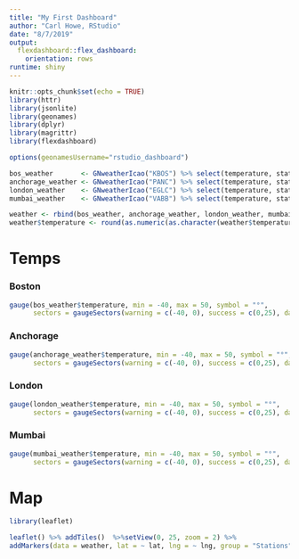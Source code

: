```yaml
---
title: "My First Dashboard"
author: "Carl Howe, RStudio"
date: "8/7/2019"
output:
  flexdashboard::flex_dashboard:
    orientation: rows
runtime: shiny
---
```


```r
knitr::opts_chunk$set(echo = TRUE)
library(httr)
library(jsonlite)
library(geonames)
library(dplyr)
library(magrittr)
library(flexdashboard)

options(geonamesUsername="rstudio_dashboard")

bos_weather       <- GNweatherIcao("KBOS") %>% select(temperature, stationName, lat, lng)
anchorage_weather <- GNweatherIcao("PANC") %>% select(temperature, stationName, lat, lng)
london_weather    <- GNweatherIcao("EGLC") %>% select(temperature, stationName, lat, lng)
mumbai_weather    <- GNweatherIcao("VABB") %>% select(temperature, stationName, lat, lng)

weather <- rbind(bos_weather, anchorage_weather, london_weather, mumbai_weather)
weather$temperature <- round(as.numeric(as.character(weather$temperature)))

```

Temps
=========

### Boston

```r
gauge(bos_weather$temperature, min = -40, max = 50, symbol = "°",
      sectors = gaugeSectors(warning = c(-40, 0), success = c(0,25), danger = c(25,50)))
```

### Anchorage

```r
gauge(anchorage_weather$temperature, min = -40, max = 50, symbol = "°",
      sectors = gaugeSectors(warning = c(-40, 0), success = c(0,25), danger = c(25,50)))
```

### London

```r
gauge(london_weather$temperature, min = -40, max = 50, symbol = "°",
      sectors = gaugeSectors(warning = c(-40, 0), success = c(0,25), danger = c(25,50)))
```

### Mumbai

```r

gauge(mumbai_weather$temperature, min = -40, max = 50, symbol = "°",
      sectors = gaugeSectors(warning = c(-40, 0), success = c(0,25), danger = c(25,50)))
```

Map
==========

```r

library(leaflet)

leaflet() %>% addTiles()  %>%setView(0, 25, zoom = 2) %>% 
addMarkers(data = weather, lat = ~ lat, lng = ~ lng, group = "Stations", popup = ~ paste0(stationName, ": ", round(as.numeric(as.character(temperature))), "°C"))

```


